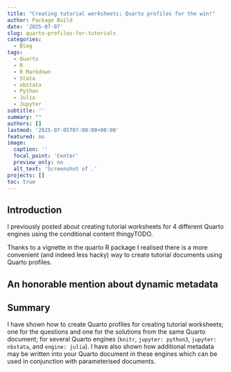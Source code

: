 ```yaml
---
title: "Creating tutorial worksheets; Quarto profiles for the win!"
author: Package Build
date: '2025-07-07'
slug: quarto-profiles-for-tutorials
categories:
  - Blog
tags:
  - Quarto
  - R
  - R Markdown
  - Stata
  - nbstata
  - Python
  - Julia
  - Jupyter
subtitle: ''
summary: ""
authors: []
lastmod: '2025-07-05T07:00:00+00:00'
featured: no
image:
  caption: ''
  focal_point: 'Center'
  preview_only: no
  alt_text: 'Screenshot of .'
projects: []
toc: true
---
```


## Introduction

I previously posted about creating tutorial worksheets for 4 different Quarto engines using the conditional content thingyTODO.

Thanks to a vignette in the quarto R package I realised there is a more convenient (and indeed less hacky) way to create tutorial documents using Quarto profiles.


## An honorable mention about dynamic metadata

## Summary

I have shown how to create Quarto profiles for creating tutorial worksheets; one for the questions and one for the solutions from the same Quarto document; for several Quarto engines (`knitr`, `jupyter: python3`, `jupyter: nbstata`, and `engine: julia`). I have also shown how additional metadata may be written into your Quarto document in these engines which can be used in conjunction with parameterised documents.
